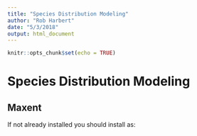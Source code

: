 ```yaml
---
title: "Species Distribution Modeling"
author: "Rob Harbert"
date: "5/3/2018"
output: html_document
---
```


```r
knitr::opts_chunk$set(echo = TRUE)
```

# Species Distribution Modeling

## Maxent

If not already installed you should install as:
 
```r

```